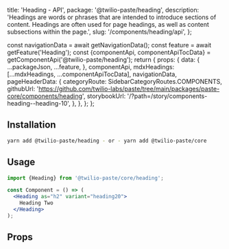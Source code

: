   title: 'Heading - API',
  package: '@twilio-paste/heading',
  description:
    'Headings are words or phrases that are intended to introduce sections of content. Headings are often used for page headings, as well as content subsections within the page.',
  slug: '/components/heading/api',
};




  const navigationData = await getNavigationData();
  const feature = await getFeature('Heading');
  const {componentApi, componentApiTocData} = getComponentApi('@twilio-paste/heading');
  return {
    props: {
      data: {
        ...packageJson,
        ...feature,
      },
      componentApi,
      mdxHeadings: [...mdxHeadings, ...componentApiTocData],
      navigationData,
      pageHeaderData: {
        categoryRoute: SidebarCategoryRoutes.COMPONENTS,
        githubUrl: 'https://github.com/twilio-labs/paste/tree/main/packages/paste-core/components/heading',
        storybookUrl: '/?path=/story/components-heading--heading-10',
      },
    },
  };
};

## Installation

```bash
yarn add @twilio-paste/heading - or - yarn add @twilio-paste/core
```

## Usage

```jsx
import {Heading} from '@twilio-paste/core/heading';

const Component = () => (
  <Heading as="h2" variant="heading20">
    Heading Two
  </Heading>
);
```

## Props

<PropsTable componentApi={props.componentApi} />
